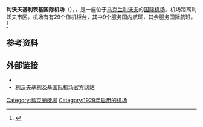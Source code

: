 {{Expand language|1=en|time=2020-07-28T02:11:12+00:00}}
{{Infobox airport
| name = 利沃夫基利茨基国际机场
| nativename = {{lang|ua|Міжнародний аеропорт "Львів" імені Данила Галицького}}
| image = Lviv airport.jpg
| IATA = LWO
| ICAO = UKLL
| type = 民用
| city-served = {{UKR}}[[利沃夫|利沃夫]]
| location = {{UKR}}[[利沃夫|利沃夫]]
| elevation-f = 326
| coordinates = {{coord|49|48|45|N|23|57|22|E|type:airport}}
| website = [https://www.lwo.aero/]
}}
'''利沃夫基利茨基国际机场'''（{{lang-ua|Міжнародний аеропорт "Львів" імені Данила Галицького}}），{{airport codes|LWO|UKLL}}，是一座位于[[乌克兰|乌克兰]][[利沃夫|利沃夫]]的[[国际机场|国际机场]]。机场距离利沃夫市区{{convert|6|km|mi}}。机场有有29个值机柜台，其中9个服务国内航班，其余服务国际航班。<ref>{{cite web |title=利沃夫基利茨基国际机场 |url=https://www.ufsoo.com/airport/lwo/ |website=通用运费网 |accessdate=2020-07-27 |archive-date=2020-07-27 |archive-url=https://web.archive.org/web/20200727234607/https://www.ufsoo.com/airport/lwo/ |dead-url=no }}</ref>

==参考资料==
{{Reflist}}

==外部链接==
*{{commonscat inline|Lviv International Airport}}
*[https://www.lwo.aero/ 利沃夫基利茨基国际机场官方网站] {{Wayback|url=https://www.lwo.aero/ |date=20201129005043 }}

{{烏克蘭機場}}
[[Category:烏克蘭機場|Category:烏克蘭機場]]
[[Category:1929年启用的机场|Category:1929年启用的机场]]

{{Airport-stub}}